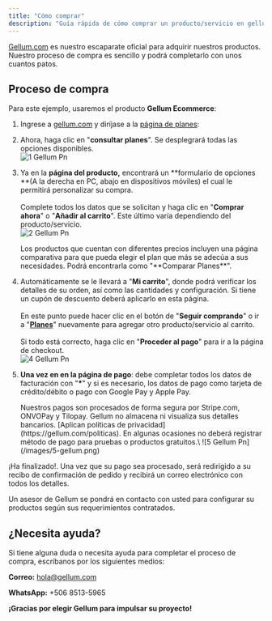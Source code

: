 ```yaml
---
title: "Cómo comprar"
description: "Guía rápida de cómo comprar un producto/servicio en gellum.com"
---
```


[Gellum.com](https://gellum.com/) es nuestro escaparate oficial para adquirir nuestros productos. Nuestro proceso de compra es sencillo y podrá completarlo con unos cuantos patos.

## Proceso de compra

Para este ejemplo, usaremos el producto **Gellum Ecommerce**:

1. Ingrese a [gellum.com](http://gellum.com) y diríjase a la [página de planes](https://gellum.com/planes):
2. Ahora, haga clic en "**consultar planes**". Se desplegrará todas las opciones disponibles.\
   ![1 Gellum Pn](/images/1-gellum.png)
3. Ya en la **página del producto,** encontrará un \*\*formulario de opciones \*\*(A la derecha en PC, abajo en dispositivos móviles) el cual le permitirá personalizar su compra. \
   \
   Complete todos los datos que se solicitan y haga clic en "**Comprar ahora**" o "**Añadir al carrito**". Este último varía dependiendo del producto/servicio.\
   ![2 Gellum Pn](/images/2-gellum.png)

   <Tip>
     Los productos que cuentan con diferentes precios incluyen una página comparativa para que pueda elegir el plan que más se adecúa a sus necesidades. Podrá encontrarla como "**Comparar Planes**".
   </Tip>
4. Automáticamente se le llevará a "**Mi carrito**", donde podrá verificar los detalles de su orden, así como las cantidades y configuración. Si tiene un cupón de descuento deberá aplicarlo en esta página.\
   \
   En este punto puede hacer clic en el botón de "**Seguir comprando**" o ir a "[**Planes**](https://gellum.com/planes)" nuevamente para agregar otro producto/servicio al carrito. \
   \
   Si todo está correcto, haga clic en "**Proceder al pago**" para ir a la página de checkout.\
   ![4 Gellum Pn](/images/4-gellum.png)
5. **Una vez en en la página de pago**: debe completar todos los datos de facturación con "**\***" y si es necesario, los datos de pago como tarjeta de crédito/débito o pago con Google Pay y Apple Pay.

   <Check>
     Nuestros pagos son procesados de forma segura por Stripe.com, ONVOPay y Tilopay. Gellum no almacena ni visualiza sus detalles bancarios. [Aplican políticas de privacidad](https://gellum.com/politicas).
   </Check>
   En algunas ocasiones no deberá registrar método de pago para pruebas o productos gratuitos.\
   ![5 Gellum Pn](/images/5-gellum.png)

¡Ha finalizado\!. Una vez que su pago sea procesado, será redirigido a su recibo de confirmación de pedido y recibirá un correo electrónico con todos los detalles.

Un asesor de Gellum se pondrá en contacto con usted para configurar su productos según sus requerimientos contratados.

## ¿Necesita ayuda?

Si tiene alguna duda o necesita ayuda para completar el proceso de compra, escríbanos por los siguientes medios:

**Correo:** [hola@gellum.com](mailto:hola@gellum.com)

**WhatsApp:** \+506 8513-5965

**¡Gracias por elegir Gellum para impulsar su proyecto\!**
